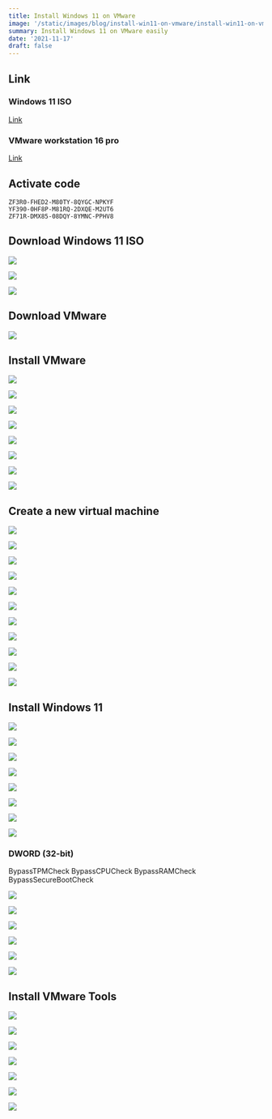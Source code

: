 ```yaml
---
title: Install Windows 11 on VMware
image: '/static/images/blog/install-win11-on-vmware/install-win11-on-vmware-cover.en.webp'
summary: Install Windows 11 on VMware easily
date: '2021-11-17'
draft: false
---
```


<YouTubeEmbed poster="maxresdefault" title="Install Windows 11 on VMware" id="QPNDKe7CB0Y" />

## Link

### Windows 11 ISO

[Link](https://www.microsoft.com/zh-hk/software-download/windows11)

### VMware workstation 16 pro

[Link](https://www.vmware.com/products/workstation-pro/workstation-pro-evaluation.html)

## Activate code

```
ZF3R0-FHED2-M80TY-8QYGC-NPKYF
YF390-0HF8P-M81RQ-2DXQE-M2UT6
ZF71R-DMX85-08DQY-8YMNC-PPHV8
```

## Download Windows 11 ISO

![](/static/images/blog/install-win11-on-vmware/install-win11-on-vmware-0-1.webp)

![](/static/images/blog/install-win11-on-vmware/install-win11-on-vmware-0-2.webp)

![](/static/images/blog/install-win11-on-vmware/install-win11-on-vmware-0-3.webp)

## Download VMware

![](/static/images/blog/install-win11-on-vmware/install-win11-on-vmware-1-0.webp)

## Install VMware

![](/static/images/blog/install-win11-on-vmware/install-win11-on-vmware-1-1.webp)

![](/static/images/blog/install-win11-on-vmware/install-win11-on-vmware-1-2.webp)

![](/static/images/blog/install-win11-on-vmware/install-win11-on-vmware-1-3.webp)

![](/static/images/blog/install-win11-on-vmware/install-win11-on-vmware-1-4.webp)

![](/static/images/blog/install-win11-on-vmware/install-win11-on-vmware-1-5.webp)

![](/static/images/blog/install-win11-on-vmware/install-win11-on-vmware-1-6.webp)

![](/static/images/blog/install-win11-on-vmware/install-win11-on-vmware-1-7.webp)

![](/static/images/blog/install-win11-on-vmware/install-win11-on-vmware-1-8.webp)

## Create a new virtual machine

![](/static/images/blog/install-win11-on-vmware/install-win11-on-vmware-1.webp)

![](/static/images/blog/install-win11-on-vmware/install-win11-on-vmware-2.webp)

![](/static/images/blog/install-win11-on-vmware/install-win11-on-vmware-3.webp)

![](/static/images/blog/install-win11-on-vmware/install-win11-on-vmware-4.webp)

![](/static/images/blog/install-win11-on-vmware/install-win11-on-vmware-5.webp)

![](/static/images/blog/install-win11-on-vmware/install-win11-on-vmware-6.webp)

![](/static/images/blog/install-win11-on-vmware/install-win11-on-vmware-7.webp)

![](/static/images/blog/install-win11-on-vmware/install-win11-on-vmware-8.webp)

![](/static/images/blog/install-win11-on-vmware/install-win11-on-vmware-9.webp)

![](/static/images/blog/install-win11-on-vmware/install-win11-on-vmware-10.webp)

![](/static/images/blog/install-win11-on-vmware/install-win11-on-vmware-11.webp)

## Install Windows 11

![](/static/images/blog/install-win11-on-vmware/install-win11-on-vmware-12.webp)

![](/static/images/blog/install-win11-on-vmware/install-win11-on-vmware-13.webp)

![](/static/images/blog/install-win11-on-vmware/install-win11-on-vmware-14.webp)

![](/static/images/blog/install-win11-on-vmware/install-win11-on-vmware-15.webp)

![](/static/images/blog/install-win11-on-vmware/install-win11-on-vmware-16.webp)

![](/static/images/blog/install-win11-on-vmware/install-win11-on-vmware-17.webp)

![](/static/images/blog/install-win11-on-vmware/install-win11-on-vmware-18.webp)

![](/static/images/blog/install-win11-on-vmware/install-win11-on-vmware-19.webp)

### DWORD (32-bit)

BypassTPMCheck
BypassCPUCheck
BypassRAMCheck
BypassSecureBootCheck

![](/static/images/blog/install-win11-on-vmware/install-win11-on-vmware-20.webp)

![](/static/images/blog/install-win11-on-vmware/install-win11-on-vmware-21.webp)

![](/static/images/blog/install-win11-on-vmware/install-win11-on-vmware-22.webp)

![](/static/images/blog/install-win11-on-vmware/install-win11-on-vmware-23.webp)

![](/static/images/blog/install-win11-on-vmware/install-win11-on-vmware-24.webp)

![](/static/images/blog/install-win11-on-vmware/install-win11-on-vmware-25.webp)

## Install VMware Tools

![](/static/images/blog/install-win11-on-vmware/install-win11-on-vmware-26.webp)

![](/static/images/blog/install-win11-on-vmware/install-win11-on-vmware-27.webp)

![](/static/images/blog/install-win11-on-vmware/install-win11-on-vmware-28.webp)

![](/static/images/blog/install-win11-on-vmware/install-win11-on-vmware-29.webp)

![](/static/images/blog/install-win11-on-vmware/install-win11-on-vmware-30.webp)

![](/static/images/blog/install-win11-on-vmware/install-win11-on-vmware-31.webp)

![](/static/images/blog/install-win11-on-vmware/install-win11-on-vmware-32.webp)
